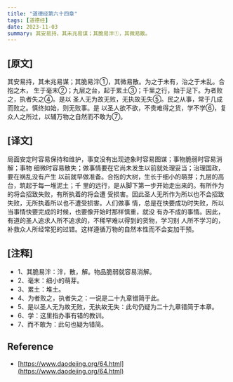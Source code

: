 ```yaml
---
title: "道德经第六十四章"
tags: [道德经]
date: 2023-11-03
summary: 其安易持，其未兆易谋；其脆易泮①，其微易散。
---
```


## [原文]

其安易持，其未兆易谋；其脆易泮①，其微易散。为之于未有，治之于未乱。合抱之木，
生于毫末②；九层之台，起于累土③；千里之行，始于足下。为者败之，执者失之④。是以
圣人无为故无败，无执故无失⑤。民之从事，常于几成而败之。慎终如始，则无败事。是
以圣人欲不欲，不贵难得之货，学不学⑥，复众人之所过，以辅万物之自然而不敢为⑦。

## [译文]

局面安定时容易保持和维护，事变没有出现迹象时容易图谋；事物脆弱时容易消解；事物
细微时容易散失；做事情要在它尚未发生以前就处理妥当；治理国政，要在祸乱没有产生
以前就早做准备。合抱的大树，生长于细小的萌芽；九层的高台，筑起于每一堆泥土；千
里的远行，是从脚下第一步开始走出来的。有所作为的将会招致失败，有所执着的将会遭
受损害。因此圣人无所作为所以也不会招致失败，无所执着所以也不遭受损害。人们做事
情，总是在快要成功时失败，所以当事情快要完成的时候，也要像开始时那样慎重，就没
有办不成的事情。因此，有道的圣人追求人所不追求的，不稀罕难以得到的货物，学习别
人所不学习的，补救众人所经常犯的过错。这样遵循万物的自然本性而不会妄加干预。

## [注释]

- 1、其脆易泮：泮，散，解。物品脆弱就容易消解。
- 2、毫末：细小的萌芽。
- 3、累土：堆土。
- 4、为者败之，执者失之：一说是二十九章错简于此。
- 5、是以圣人无为故无败，无执故无失：此句仍疑为二十九章错简于本章。
- 6、学：这里指办事有错的教训。
- 7、而不敢为：此句也疑为错简。

## Reference

- [https://www.daodejing.org/64.html](https://www.daodejing.org/64.html)
